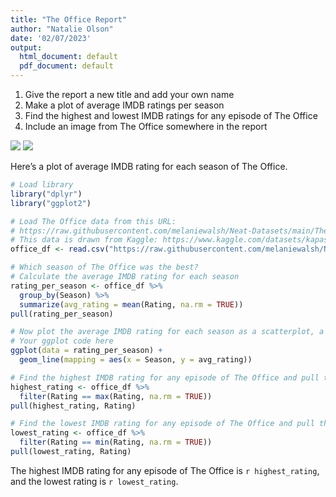 ```yaml
---
title: "The Office Report"
author: "Natalie Olson"
date: '02/07/2023'
output:
  html_document: default
  pdf_document: default
---
```


1. Give the report a new title and add your own name
2. Make a plot of average IMDB ratings per season
3. Find the highest and lowest IMDB ratings for any episode of The Office
4. Include an image from The Office somewhere in the report

![](https://static.onecms.io/wp-content/uploads/sites/6/2018/05/gettyimages-141187266-2000.jpg)
![](https://www.slashfilm.com/img/gallery/the-15-funniest-moments-in-the-office-ranked/l-intro-1665071886.jpg)

Here's a plot of average IMDB rating for each season of The Office.
```r
# Load library
library("dplyr")
library("ggplot2")

# Load The Office data from this URL:
# https://raw.githubusercontent.com/melaniewalsh/Neat-Datasets/main/TheOfficeIMDBPerEpisode.csv
# This data is drawn from Kaggle: https://www.kaggle.com/datasets/kapastor/the-office-imdb-ratings-per-episode
office_df <- read.csv("https://raw.githubusercontent.com/melaniewalsh/Neat-Datasets/main/TheOfficeIMDBPerEpisode.csv", stringsAsFactors = FALSE)

# Which season of The Office was the best?
# Calculate the average IMDB rating for each season
rating_per_season <- office_df %>% 
  group_by(Season) %>% 
  summarize(avg_rating = mean(Rating, na.rm = TRUE))
pull(rating_per_season)

# Now plot the average IMDB rating for each season as a scatterplot, a line plot, or both
# Your ggplot code here
ggplot(data = rating_per_season) +
  geom_line(mapping = aes(x = Season, y = avg_rating))
```

```r
# Find the highest IMDB rating for any episode of The Office and pull the value
highest_rating <- office_df %>% 
  filter(Rating == max(Rating, na.rm = TRUE))
pull(highest_rating, Rating)

# Find the lowest IMDB rating for any episode of The Office and pull the value
lowest_rating <- office_df %>% 
  filter(Rating == min(Rating, na.rm = TRUE))
pull(lowest_rating, Rating)
```

The highest IMDB rating for any episode of The Office is `r highest_rating`, and the lowest rating is `r lowest_rating`.

